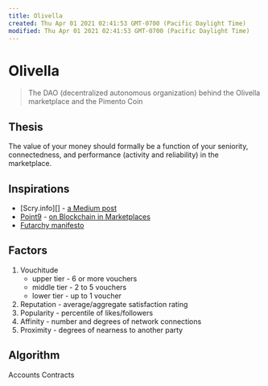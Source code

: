 ```yaml
---
title: Olivella
created: Thu Apr 01 2021 02:41:53 GMT-0700 (Pacific Daylight Time)
modified: Thu Apr 01 2021 02:41:53 GMT-0700 (Pacific Daylight Time)
---
```

# Olivella

> The DAO (decentralized autonomous organization) behind the Olivella marketplace and the Pimento Coin

## Thesis
The value of your money should formally be a function of your seniority, connectedness, and performance (activity and reliability) in the marketplace.

## Inspirations
* [Scry.info][] - [a Medium post](https://medium.com/@scryscry8/huffingtonpost-scry-opened-the-blockchain-reputation-economy-8a925365ddd3)
* [Point9](http://www.pointninecap.com/) - [on Blockchain in Marketplaces](https://medium.com/point-nine-news/will-blockchain-s-eat-the-marketplace-stack-cf5952889aa0)
* [Futarchy manifesto](http://mason.gmu.edu/~rhanson/futarchy.html)

## Factors
1. Vouchitude
	* upper tier - 6 or more vouchers
	* middle tier - 2 to 5 vouchers
	* lower tier - up to 1 voucher
2. Reputation - average/aggregate satisfaction rating
3. Popularity - percentile of likes/followers
4. Affinity - number and degrees of network connections
5. Proximity - degrees of nearness to another party

## Algorithm
Accounts
Contracts
